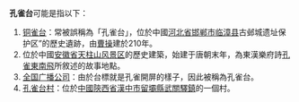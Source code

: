 '''孔雀台'''可能是指以下：
# [[铜雀台|铜雀台]]：常被誤稱為「孔雀台」，位於中國[[河北省|河北省]][[邯郸市|邯郸市]][[临漳县|临漳县]]古邺城遗址保护区”的歷史遺跡，由[[曹操|曹操]]建於210年。
# 位於中國[[安徽省|安徽省]][[天柱山风景区|天柱山风景区]]的歷史建築，始建于唐朝末年，為東漢樂府詩[[孔雀東南飛|孔雀東南飛]]所敘述的故事地點。
# [[全国广播公司|全国广播公司]]：由於台標就是孔雀開屏的樣子，因此被稱為孔雀台。
# [[孔雀台村|孔雀台村]]：位於[[中國|中國]][[陝西省|陝西省]][[漢中市|漢中市]][[留壩縣|留壩縣]][[武關驛鎮|武關驛鎮]]的一個村。
{{消歧义|K|Cat=三字消歧义}}